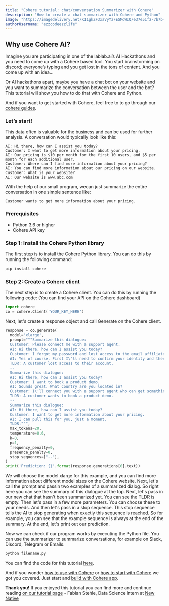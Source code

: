 ```yaml
---
title: "Cohere tutorial: chat/conversation Summarizer with Cohere"
description: "How to create a chat summarizer with Cohere and Python"
image: "https://imagedelivery.net/K11gkZF3xaVyYzFESMdWIQ/e37e51f2-7b7b-44bf-964c-2327ed795e00/full"
authorUsername: "ezzcodeezzlife"
---
```


## Why use Cohere AI?

Imagine you are participating in one of the lablab.ai’s AI Hackathons and you need to come up with a Cohere based tool. You start brainstorming on discord; everyone’s typing and you get lost in the tons of content. And you come up with an idea…

Or AI hackathons apart, maybe you have a chat bot on your website and you want to summarize the conversation between the user and the bot? This tutorial will show you how to do that with Cohere and Python. 

And if you want to get started with Cohere, feel free to to go through our [cohere guides](https://docs.cohere.ai/).

### Let’s start!

This data often is valuable for the business and can be used for further analysis. A conversation would typically look like this:


```
AI: Hi there, how can I assist you today?
Customer: I want to get more information about your pricing.
AI: Our pricing is $10 per month for the first 10 users, and $5 per month for each additional user.
Customer: Where can I find more information about your pricing?
AI: You can find more information about our pricing on our website.
Customer: What is your website?
AI: Our website is www.abc.com
```

With the help of our small program, wecan just summarize the entire conversation 
in one simple sentence like:

```
Customer wants to get more information about your pricing.
```

### Prerequisites

- Python 3.6 or higher
- Cohere API key

### Step 1: Install the Cohere Python library

The first step is to install the Cohere Python library. You can do this by running the following command:

```bash
pip install cohere
```

### Step 2: Create a Cohere client

The next step is to create a Cohere client. You can do this by running the following code: (You can find your API on the Cohere dashboard)

```python
import cohere 
co = cohere.Client('YOUR_KEY_HERE') 
```

Next, let's create a response object and call Generate on the Cohere client. 

```python
response = co.generate( 
  model='xlarge', 
  prompt="""Summarize this dialogue:
  Customer: Please connect me with a support agent.
  AI: Hi there, how can I assist you today?
  Customer: I forgot my password and lost access to the email affiliated to my account. Can you please help me?
  AI: Yes of course. First I\'ll need to confirm your identity and then I can connect you with one of our support agents.
  TLDR: A customer lost access to their account.
  --
  Summarize this dialogue:
  AI: Hi there, how can I assist you today?
  Customer: I want to book a product demo.
  AI: Sounds great. What country are you located in?
  Customer: I\'ll connect you with a support agent who can get something scheduled for you.
  TLDR: A customer wants to book a product demo.
  --
  Summarize this dialogue:
  AI: Hi there, how can I assist you today?
  Customer: I want to get more information about your pricing.
  AI: I can pull this for you, just a moment.
  TLDR:""", 
  max_tokens=20, 
  temperature=0.6, 
  k=0, 
  p=1, 
  frequency_penalty=0, 
  presence_penalty=0, 
  stop_sequences=["--"], 
) 
print('Prediction: {}'.format(response.generations[0].text)) 
```

We will choose the 
model xlarge for this example, and you can find more information about different
model sizes on the Cohere website. Next, let's call the prompt and passin two
examples of a summarized dialog. So right here you can see the summary of
this dialogue at the top. Next, let's pass in our new chat that hasn't been 
summarized yet. You can see the TLDR is empty. Then let's pass
in a few more parameters. You can choose these to your needs. And then 
let's pass in a stop sequence. This stop sequence tells
the AI to stop generating when exactly this sequence is reached. So for
example, you can see that the example sequence is always at the end
of the summary. At the end, let's print out our prediction.

Now we can check if our program works by executing the Python file. You can use the 
summarizer to summarize conversations, for example on Slack, Discord, Telegram or 
Emails. 

```bash
python filename.py
```

You can find the code for this tutorial [here](https://github.com/lablab-ai/cohere-chat-summary).

And if you wonder [how to use with Cohere](https://lablab.ai/blog/how-to-use-cohere-top-5-business-ideas-with-cohere-api) or [how to start with Cohere](https://lablab.ai/t/cohere-playground) we got you covered. Just start and [build with Cohere app](https://lablab.ai/blog/state-of-the-art-ai-top-5-ai-apps-you-can-build-with-cohere-api).


**Thank you!** If you enjoyed this tutorial you can find more and continue reading [on our tutorial page](https://lablab.ai/t/) - Fabian Stehle, Data Science Intern at [New Native](https://newnative.ai/)
